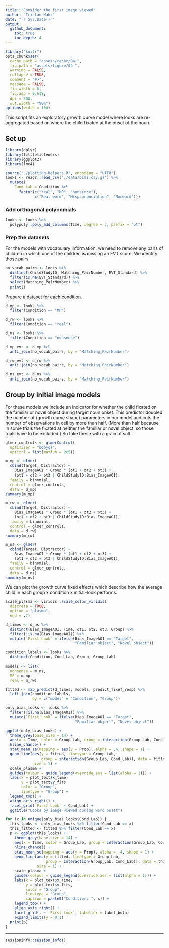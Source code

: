 ```yaml
---
title: "Consider the first image viewed"
author: "Tristan Mahr"
date: "`r Sys.Date()`"
output: 
  github_document:
    toc: true
    toc_depth: 4
---
```


```r
library("knitr")
opts_chunk$set(
  cache.path = "assets/cache/04-",
  fig.path = "assets/figure/04-",
  warning = FALSE,
  collapse = TRUE, 
  comment = "#>", 
  message = FALSE,
  fig.width = 8,
  fig.asp = 0.618,
  dpi = 300,
  out.width = "80%")
options(width = 100)
```

This script fits an exploratory growth curve model where looks are 
re-aggregated based on where the child fixated at the onset of the noun.

## Set up

```r
library(dplyr)
library(littlelisteners)
library(ggplot2)
library(lme4)

source("./plotting-helpers.R", encoding = "UTF8")
looks <- readr::read_csv("./data/bias.csv.gz") %>% 
  mutate(
    Cond_Lab = Condition %>% 
      factor(c("real", "MP", "nonsense"),
             c("Real word", "Mispronunciation", "Nonword")))
```

### Add orthogonal polynomials

```r
looks <- looks %>% 
  polypoly::poly_add_columns(Time, degree = 3, prefix = "ot") 
```

### Prep the datasets

For the models with vocabulary information, we need to remove any pairs of
children in which one of the children is missing an EVT score. We identify those 
pairs.

```r
no_vocab_pairs <- looks %>%
  distinct(ChildStudyID, Matching_PairNumber, EVT_Standard) %>%
  filter(is.na(EVT_Standard)) %>%
  select(Matching_PairNumber) %>%
  print()
```

Prepare a dataset for each condition.

```r
d_mp <- looks %>% 
  filter(Condition == "MP")

d_rw <- looks %>% 
  filter(Condition == "real")

d_ns <- looks %>% 
  filter(Condition == "nonsense")

d_mp_evt <- d_mp %>% 
  anti_join(no_vocab_pairs, by = "Matching_PairNumber")

d_rw_evt <- d_rw %>% 
  anti_join(no_vocab_pairs, by = "Matching_PairNumber")

d_ns_evt <- d_ns %>% 
  anti_join(no_vocab_pairs, by = "Matching_PairNumber")
```

## Group by initial image models

For these models we include an indicator for whether the child fixated on the
familiar or novel object during target noun onset. This predictor doubled the
number of (growth curve shape) parameters in our model and cuts the number of
observations in cell by more than half. (More than half because in some trials
the fixated at neither the familiar or novel object, so those trials have to be
excluded.) So take these with a grain of salt.

```r
glmer_controls <- glmerControl(
  optimizer = "bobyqa",
  optCtrl = list(maxfun = 2e5))

m_mp <- glmer(
  cbind(Target, Distractor) ~ 
    Bias_ImageAOI * Group * (ot1 + ot2 + ot3) + 
    (ot1 + ot2 + ot3 | ChildStudyID:Bias_ImageAOI),
  family = binomial,
  control = glmer_controls,
  data = d_mp)
summary(m_mp)

m_rw <- glmer(
  cbind(Target, Distractor) ~ 
    Bias_ImageAOI * Group * (ot1 + ot2 + ot3) + 
    (ot1 + ot2 + ot3 | ChildStudyID:Bias_ImageAOI),
  family = binomial,
  control = glmer_controls,
  data = d_rw)
summary(m_rw)

m_ns <- glmer(
  cbind(Target, Distractor) ~ 
    Bias_ImageAOI * Group * (ot1 + ot2 + ot3) + 
    (ot1 + ot2 + ot3 | ChildStudyID:Bias_ImageAOI),
  family = binomial,
  control = glmer_controls,
  data = d_ns)
summary(m_ns)
```


We can plot the growth curve fixed effects which describe how the average child
in each group x condition x initial-look performs.

```r
scale_plasma <- viridis::scale_color_viridis(
  discrete = TRUE, 
  option = "plasma", 
  end = .7)

d_times <- d_ns %>% 
  distinct(Bias_ImageAOI, Time, ot1, ot2, ot3, Group) %>% 
  filter(!is.na(Bias_ImageAOI)) %>% 
  mutate(`First Look` = ifelse(Bias_ImageAOI == "Target", 
                               "Familiar object", "Novel object"))

condition_labels <- looks %>% 
  distinct(Condition, Cond_Lab, Group, Group_Lab)

models <- list(
  nonsense = m_ns,
  MP = m_mp,
  real = m_rw)

fitted <- map_predict(d_times, models, predict_fixef_resp) %>% 
  left_join(condition_labels, 
            by = c("model" = "Condition", "Group"))

only_bias_looks <- looks %>% 
  filter(!is.na(Bias_ImageAOI)) %>% 
  mutate(`First Look` = ifelse(Bias_ImageAOI == "Target", 
                               "Familiar object", "Novel object"))

ggplot(only_bias_looks) +
  theme_grey(base_size = 14) +
  aes(x = Time, color = Group_Lab, group = interaction(Group_Lab, Cond_Lab)) + 
  hline_chance() +
  stat_mean_se(mapping = aes(y = Prop), alpha = .4, shape = 1) + 
  geom_line(aes(y = fitted, linetype = Group_Lab, 
                group = interaction(Group_Lab, Cond_Lab)), data = fitted, 
            size = 1) +
  scale_plasma +  
  guides(colour = guide_legend(override.aes = list(alpha = 1))) +
  labs(x = plot_text$x_time,
       y = plot_text$y_fits,
       color = "Group",
       linetype = "Group") + 
  legend_top() + 
  align_axis_right() + 
  facet_grid(`First Look` ~ Cond_Lab) + 
  ggtitle("Looks by image viewed during word onset")

for (x in unique(only_bias_looks$Cond_Lab)) {
  this_looks <- only_bias_looks %>% filter(Cond_Lab == x)
  this_fitted <- fitted %>% filter(Cond_Lab == x)
  p <- ggplot(this_looks) +
    theme_grey(base_size = 14) +
    aes(x = Time, color = Group_Lab, group = interaction(Group_Lab, Cond_Lab)) + 
    hline_chance() +
    stat_mean_se(mapping = aes(y = Prop), alpha = .4, shape = 1) + 
    geom_line(aes(y = fitted, linetype = Group_Lab,
                  group = interaction(Group_Lab, Cond_Lab)), data = this_fitted, 
              size = 1) +
    scale_plasma +  
    guides(colour = guide_legend(override.aes = list(alpha = 1))) +
    labs(x = plot_text$x_time,
         y = plot_text$y_fits,
         color = "Group",
         linetype = "Group",
         caption = paste0("Condition: ", x)) + 
    legend_top() + 
    align_axis_right() + 
    facet_grid(. ~ `First Look`, labeller = label_both) 
    expand_limits(y = 0:1)
  print(p)
}
```


***

```r
sessioninfo::session_info()
```



